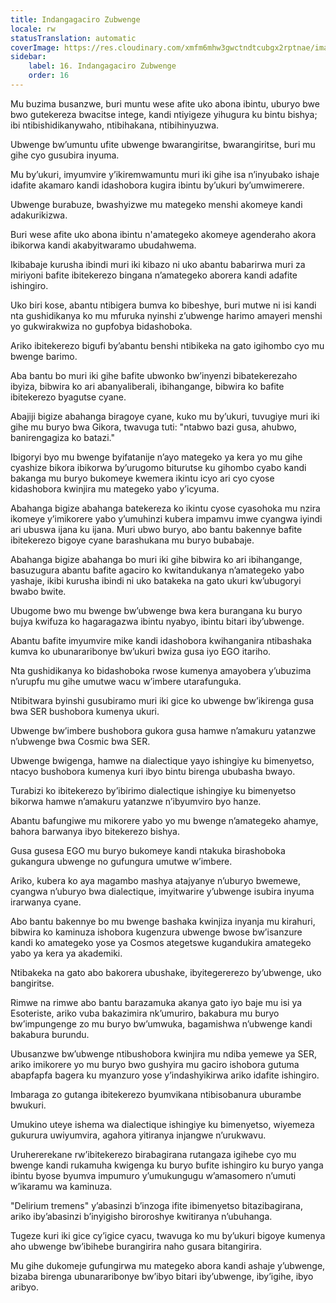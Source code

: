 ```yaml
---
title: Indangagaciro Zubwenge
locale: rw
statusTranslation: automatic
coverImage: https://res.cloudinary.com/xmfm6mhw3gwctndtcubgx2rptnae/image/upload/v1741354419/small_cover_la_gran_rebelion_28716e29d2.webp
sidebar:
    label: 16. Indangagaciro Zubwenge
    order: 16
---
```

Mu buzima busanzwe, buri muntu wese afite uko abona ibintu, uburyo bwe bwo gutekereza bwacitse intege, kandi ntiyigeze yihugura ku bintu bishya; ibi ntibishidikanywaho, ntibihakana, ntibihinyuzwa.

Ubwenge bw’umuntu ufite ubwenge bwarangiritse, bwarangiritse, buri mu gihe cyo gusubira inyuma.

Mu by’ukuri, imyumvire y’ikiremwamuntu muri iki gihe isa n’inyubako ishaje idafite akamaro kandi idashobora kugira ibintu by’ukuri by’umwimerere.

Ubwenge burabuze, bwashyizwe mu mategeko menshi akomeye kandi adakurikizwa.

Buri wese afite uko abona ibintu n'amategeko akomeye agenderaho akora ibikorwa kandi akabyitwaramo ubudahwema.

Ikibabaje kurusha ibindi muri iki kibazo ni uko abantu babarirwa muri za miriyoni bafite ibitekerezo bingana n’amategeko aborera kandi adafite ishingiro.

Uko biri kose, abantu ntibigera bumva ko bibeshye, buri mutwe ni isi kandi nta gushidikanya ko mu mfuruka nyinshi z’ubwenge harimo amayeri menshi yo gukwirakwiza no gupfobya bidashoboka.

Ariko ibitekerezo bigufi by’abantu benshi ntibikeka na gato igihombo cyo mu bwenge barimo.

Aba bantu bo muri iki gihe bafite ubwonko bw’inyenzi bibatekerezaho ibyiza, bibwira ko ari abanyaliberali, ibihangange, bibwira ko bafite ibitekerezo byagutse cyane.

Abajiji bigize abahanga biragoye cyane, kuko mu by’ukuri, tuvugiye muri iki gihe mu buryo bwa Gikora, twavuga tuti: "ntabwo bazi gusa, ahubwo, banirengagiza ko batazi."

Ibigoryi byo mu bwenge byifatanije n’ayo mategeko ya kera yo mu gihe cyashize bikora ibikorwa by’urugomo biturutse ku gihombo cyabo kandi bakanga mu buryo bukomeye kwemera ikintu icyo ari cyo cyose kidashobora kwinjira mu mategeko yabo y’icyuma.

Abahanga bigize abahanga batekereza ko ikintu cyose cyasohoka mu nzira ikomeye y’imikorere yabo y’umuhinzi kubera impamvu imwe cyangwa iyindi ari ubuswa ijana ku ijana. Muri ubwo buryo, abo bantu bakennye bafite ibitekerezo bigoye cyane barashukana mu buryo bubabaje.

Abahanga bigize abahanga bo muri iki gihe bibwira ko ari ibihangange, basuzugura abantu bafite agaciro ko kwitandukanya n’amategeko yabo yashaje, ikibi kurusha ibindi ni uko batakeka na gato ukuri kw’ubugoryi bwabo bwite.

Ubugome bwo mu bwenge bw’ubwenge bwa kera burangana ku buryo bujya kwifuza ko hagaragazwa ibintu nyabyo, ibintu bitari iby’ubwenge.

Abantu bafite imyumvire mike kandi idashobora kwihanganira ntibashaka kumva ko ubunararibonye bw’ukuri bwiza gusa iyo EGO itariho.

Nta gushidikanya ko bidashoboka rwose kumenya amayobera y’ubuzima n’urupfu mu gihe umutwe wacu w’imbere utarafunguka.

Ntibitwara byinshi gusubiramo muri iki gice ko ubwenge bw’ikirenga gusa bwa SER bushobora kumenya ukuri.

Ubwenge bw’imbere bushobora gukora gusa hamwe n’amakuru yatanzwe n’ubwenge bwa Cosmic bwa SER.

Ubwenge bwigenga, hamwe na dialectique yayo ishingiye ku bimenyetso, ntacyo bushobora kumenya kuri ibyo bintu birenga ububasha bwayo.

Turabizi ko ibitekerezo by’ibirimo dialectique ishingiye ku bimenyetso bikorwa hamwe n’amakuru yatanzwe n’ibyumviro byo hanze.

Abantu bafungiwe mu mikorere yabo yo mu bwenge n’amategeko ahamye, bahora barwanya ibyo bitekerezo bishya.

Gusa gusesa EGO mu buryo bukomeye kandi ntakuka birashoboka gukangura ubwenge no gufungura umutwe w’imbere.

Ariko, kubera ko aya magambo mashya atajyanye n’uburyo bwemewe, cyangwa n’uburyo bwa dialectique, imyitwarire y’ubwenge isubira inyuma irarwanya cyane.

Abo bantu bakennye bo mu bwenge bashaka kwinjiza inyanja mu kirahuri, bibwira ko kaminuza ishobora kugenzura ubwenge bwose bw’isanzure kandi ko amategeko yose ya Cosmos ategetswe kugandukira amategeko yabo ya kera ya akademiki.

Ntibakeka na gato abo bakorera ubushake, ibyitegererezo by’ubwenge, uko bangiritse.

Rimwe na rimwe abo bantu barazamuka akanya gato iyo baje mu isi ya Esoteriste, ariko vuba bakazimira nk’umuriro, bakabura mu buryo bw’impungenge zo mu buryo bw’umwuka, bagamishwa n’ubwenge kandi bakabura burundu.

Ubusanzwe bw’ubwenge ntibushobora kwinjira mu ndiba yemewe ya SER, ariko imikorere yo mu buryo bwo gushyira mu gaciro ishobora gutuma abapfapfa bagera ku myanzuro yose y’indashyikirwa ariko idafite ishingiro.

Imbaraga zo gutanga ibitekerezo byumvikana ntibisobanura uburambe bwukuri.

Umukino uteye ishema wa dialectique ishingiye ku bimenyetso, wiyemeza gukurura uwiyumvira, agahora yitiranya injangwe n’urukwavu.

Uruhererekane rw’ibitekerezo birabagirana rutangaza igihebe cyo mu bwenge kandi rukamuha kwigenga ku buryo bufite ishingiro ku buryo yanga ibintu byose byumva impumuro y’umukungugu w’amasomero n’umuti w’ikaramu wa kaminuza.

"Delirium tremens" y’abasinzi b’inzoga ifite ibimenyetso bitazibagirana, ariko iby’abasinzi b’inyigisho biroroshye kwitiranya n’ubuhanga.

Tugeze kuri iki gice cy’igice cyacu, twavuga ko mu by’ukuri bigoye kumenya aho ubwenge bw’ibihebe burangirira naho gusara bitangirira.

Mu gihe dukomeje gufungirwa mu mategeko abora kandi ashaje y’ubwenge, bizaba birenga ubunararibonye bw’ibyo bitari iby’ubwenge, iby’igihe, ibyo aribyo.

